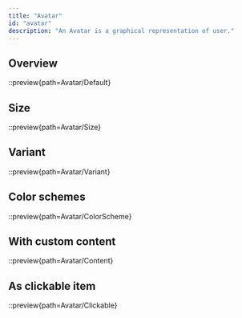```yaml
---
title: "Avatar"
id: "avatar"
description: "An Avatar is a graphical representation of user."
---
```


## Overview

::preview{path=Avatar/Default}

## Size

::preview{path=Avatar/Size}

## Variant

::preview{path=Avatar/Variant}

## Color schemes

::preview{path=Avatar/ColorScheme}

## With custom content

::preview{path=Avatar/Content}

## As clickable item

::preview{path=Avatar/Clickable}
